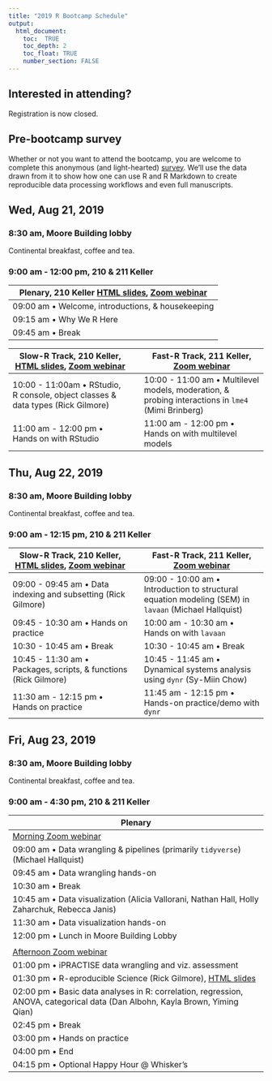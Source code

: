 ```yaml
---
title: "2019 R Bootcamp Schedule"
output:
  html_document:
    toc:  TRUE
    toc_depth: 2
    toc_float: TRUE
    number_section: FALSE
---
```


## Interested in attending?

Registration is now closed.
<!-- Please register by completing [this Google Form](https://forms.gle/y3DQ64zSxzG1VgdE7). -->
<!-- We will ask for confirmation at a later date. -->
<!-- Please note that space is limited. -->
<!-- Please don't sign-up if you you are uncertain about whether you will be able to attend. -->

## Pre-bootcamp survey

Whether or not you want to attend the bootcamp, you are welcome to complete this anonymous (and light-hearted) [survey](https://forms.gle/YyTNDDayMNRWibBy5).
We'll use the data drawn from it to show how one can use R and R Markdown to create reproducible data processing workflows and even full manuscripts.

## Wed, Aug 21, 2019 

### 8:30 am, Moore Building lobby 

Continental breakfast, coffee and tea.

### 9:00 am - 12:00 pm, 210 & 211 Keller 

| **Plenary**, 210 Keller [HTML slides](talks/bootcamp-day-1-intro.html), [Zoom webinar](https://psu.zoom.us/j/984037146) |
|-------------------------------------------------------|
| 09:00 am • Welcome, introductions, & housekeeping     |
| 09:15 am • Why We R Here                              |
| 09:45 am • Break                                      |

| **Slow-R Track**, 210 Keller, [HTML slides](talks/slow-r.html), [Zoom webinar](https://psu.zoom.us/j/985720879) |  | **Fast-R Track**, 211 Keller, [Zoom webinar](https://psu.zoom.us/j/803157230) |
|----------------------------------------------------------|-|----------------------------------------------------------|
| 10:00 - 11:00am • RStudio, R console, object classes & data types (Rick Gilmore)                |  | 10:00 - 11:00 am • Multilevel models, moderation, & probing interactions in `lme4` (Mimi Brinberg)  |
| 11:00 am - 12:00 pm • Hands on with RStudio |  | 11:00 am - 12:00 pm • Hands on with multilevel models |

## Thu, Aug 22, 2019 

### 8:30 am, Moore Building lobby

Continental breakfast, coffee and tea.

### 9:00 am - 12:15 pm, 210 & 211 Keller 

| **Slow-R Track**, 210 Keller, [HTML slides](talks/slow-r.html), [Zoom webinar](https://psu.zoom.us/j/367554693) |  | **Fast-R Track**, 211 Keller, [Zoom webinar](https://psu.zoom.us/j/582539667) |
|----------------------------------------------------------|-|----------------------------------------------------------|
| 09:00 - 09:45 am • Data indexing and subsetting (Rick Gilmore) |  | 09:00 - 10:00 am • Introduction to structural equation modeling (SEM) in `lavaan` (Michael Hallquist)               |
| 09:45 - 10:30 am • Hands on practice   | | 10:00 am - 10:30 am • Hands on with `lavaan` |
| 10:30 - 10:45 am • Break                  | | 10:30 - 10:45 am • Break                 |
| 10:45 - 11:30 am • Packages, scripts, & functions (Rick Gilmore)   |  | 10:45 - 11:45 am • Dynamical systems analysis using `dynr` (Sy-Miin Chow) |
| 11:30 am - 12:15 pm • Hands on practice |  | 11:45 am - 12:15 pm • Hands-on practice/demo with `dynr` |

## Fri, Aug 23, 2019

### 8:30 am, Moore Building lobby

Continental breakfast, coffee and tea.

### 9:00 am - 4:30 pm, 210 & 211 Keller 

| Plenary                                                     |
|-------------------------------------------------------------|
| [Morning Zoom webinar](https://psu.zoom.us/j/460935266)     |
| 09:00 am • Data wrangling & pipelines (primarily `tidyverse`) (Michael Hallquist)|
| 09:45 am • Data wrangling hands-on                          |
| 10:30 am • Break                                            |
| 10:45 am • Data visualization (Alicia Vallorani, Nathan Hall, Holly Zaharchuk, Rebecca Janis)    |
| 11:30 am • Data visualization hands-on                      |
| 12:00 pm • Lunch in Moore Building Lobby                    |
|                                                             |
|  [Afternoon Zoom webinar](https://psu.zoom.us/j/819372889)  |
| 01:00 pm • iPRACTISE data wrangling and viz. assessment     |
| 01:30 pm • R-eproducible Science (Rick Gilmore), [HTML slides](talks/r-reproducible-science.html)      |
| 02:00 pm • Basic data analyses in R: correlation, regression, ANOVA, categorical data (Dan Albohn, Kayla Brown, Yiming Qian) |
| 02:45 pm • Break                                            |
| 03:00 pm • Hands on practice                                |
| 04:00 pm • End                                              |
| 04:15 pm • Optional Happy Hour @ Whisker's                  |
